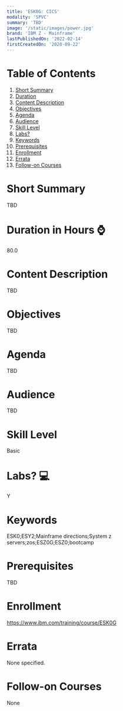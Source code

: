 ```yaml
---
title: 'ESK0G: CICS'
modality: 'SPVC'
summary: 'TBD'
image: '/static/images/power.jpg'
brand: 'IBM Z - Mainframe'
lastPublishedOn: '2022-02-14'
firstCreatedOn: '2020-09-22'
---
```

# Table of Contents
1.  [Short Summary](#short-summary)
2.  [Duration](#duration-in-hours-)
3.  [Content Description](#content-description)
4.  [Objectives](#objectives)
5.  [Agenda](#agenda)
6.  [Audience](#audience)
7.  [Skill Level](#skill-level)
8.  [Labs?](#labs-)
9.  [Keywords](#keywords)
10. [Prerequisites](#prerequisites)
11. [Enrollment](#enrollment)
12. [Errata](#errata)
13. [Follow-on Courses](#follow-on-courses)

# Short Summary
TBD

# Duration in Hours ⌚
80.0

# Content Description
TBD



# Objectives
TBD



# Agenda
TBD



# Audience
TBD



# Skill Level
Basic               

# Labs? 💻
Y

# Keywords
ESK0;ESY2;Mainframe directions;System z servers;zos;ESZ0G;ESZ0;bootcamp

# Prerequisites
TBD



# Enrollment
https://www.ibm.com/training/course/ESK0G

# Errata
None specified.

# Follow-on Courses
None


